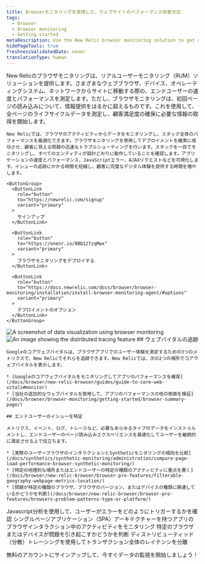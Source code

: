 ```yaml
---
title: Browserモニタリングを使用した、ウェブサイトのパフォーマンス改善方法
tags:
  - Browser
  - Browser monitoring
  - Getting started
metaDescription: Use the New Relic browser monitoring solution to get deep visibility and actionable insights into real users' experiences on your website.
hidePageTools: true
freshnessValidatedDate: never
translationType: human
---
```







<SideBySide>
  <Side>
    New Relicのブラウザモニタリングは、リアルユーザーモニタリング（RUM）ソリューションを提供します。さまざまなウェブブラウザ、デバイス、オペレーティングシステム、ネットワークからサイトに移動する際の、エンドユーザーの速度とパフォーマンスを測定します。ただし、ブラウザモニタリングは、初回ページの読み込みについて、情報提供をはるかに超えるものです。これを使用して、全ページのライフサイクルデータを測定し、顧客満足度の確保に必要な情報の取得を開始します。

    New Relicでは、ブラウザのアクティビティからデータをモニタリングし、スタック全体のパフォーマンスを最適化できます。ブラウザモニタリングを使用してデプロイメントを確実に成功させ、顧客に見える問題の迅速なトラブルシューティングを行います。スタックを一目でモニタリングし、すべてのエンティティが設計どおりに動作していることを確認します。アプリケーションの速度とパフォーマンス、JavaScriptエラー、AJAXリクエストなどを可視化します。イシューの追跡にかかる時間を短縮し、顧客に完璧なデジタル体験を提供する時間を増やします。

    <ButtonGroup>
      <ButtonLink
        role="button"
        to="https://newrelic.com/signup"
        variant="primary"
      >
        サインアップ
      </ButtonLink>

      <ButtonLink
        role="button"
        to="https://onenr.io/0BQ127zqMwx"
        variant="primary"
      >
        ブラウザモニタリングをデプロイする
      </ButtonLink>

      <ButtonLink
        role="button"
        to="https://docs.newrelic.com/docs/browser/browser-monitoring/installation/install-browser-monitoring-agent/#options"
        variant="primary"
      >
        デプロイメントのオプション
      </ButtonLink>
    </ButtonGroup>
  </Side>

  <Side>
    <img
      title="Visualizing data"
      alt="A screenshot of data visualization using browser monitoring"
      src={browserDataVisualize}
    />
  </Side>
</SideBySide>

<SideBySide>
  <Side>
    <img
      title="Real User Monitoring with New Relic"
      alt="An image showing the distributed tracing feature"
      src={browserDistributedTracing}
    />
  </Side>

  <Side>
    ## ウェブバイタルの追跡

    Googleのコアウェブバイタルは、ブラウザアプリでのユーザー体験を測定するための3つのメトリクスで、New Relicでそれらを追跡できます。New Relicでは、次の2つの場所でコアウェブバイタルを表示します。

    * [Googleのコアウェブバイタルをモニタリングしてアプリのパフォーマンスを確保](/docs/browser/new-relic-browser/guides/guide-to-core-web-vitals#monitor)
    * [当社の追加的なウェブバイタルを使用して、アプリのパフォーマンスの他の側面を検証](/docs/browser/browser-monitoring/getting-started/browser-summary-page/)

    ## エンドユーザーのイシューを特定

    メトリクス、イベント、ログ、トレースなど、必要なあらゆるタイプのデータをインストゥルメントし、エンドユーザーのページ読み込みエクスペリエンスを最適化してユーザーを継続的に満足させる上で役立ちます。

    * [実際のユーザーブラウザのインタラクションとSyntheticモニタリングの傾向を比較](/docs/synthetics/synthetic-monitoring/administration/compare-page-load-performance-browser-synthetic-monitoring/)
    * [特定の地理的な場所またはエンドユーザーの特定の種類のアクティビティに重点を置く](/docs/browser/new-relic-browser/browser-pro-features/filterable-geography-webpage-metrics-location/)
    * [問題が特定の種類のブラウザ、ブラウザのバージョン、またはデバイスの種類に関連しているかどうかを判断](/docs/browser/new-relic-browser/browser-pro-features/browsers-problem-patterns-type-or-platform/)
  </Side>
</SideBySide>

<DocTiles>
  <DocTile path="https://docs.newrelic.com/docs/browser/new-relic-browser/browser-pro-features/javascript-errors-page-detect-analyze-errors/">
    Javascript分析を使用して、ユーザーがエラーをどのようにトリガーするかを確認
  </DocTile>

  <DocTile path="https://docs.newrelic.com/docs/browser/single-page-app-monitoring/get-started/introduction-single-page-app-monitoring/">
    シングルページアプリケーション（SPA）アーキテクチャーを持つアプリのブラウザインタラクション中のアクティビティをモニタリング
  </DocTile>

  <DocTile path="https://docs.newrelic.com/docs/browser/new-relic-browser/browser-pro-features/browsers-problem-patterns-type-or-platform/">
    特定のブラウザまたはデバイスが問題を引き起こすかどうかを判断
  </DocTile>

  <DocTile path="https://docs.newrelic.com/docs/browser/new-relic-browser/browser-pro-features/browser-data-distributed-tracing/">
    ディストリビューティッド（分散）トレーシングを使用してトランザクション全体のレイテンシを分離
  </DocTile>
</DocTiles>

無料のアカウントにサインアップして、今すぐデータの監視を開始しましょう！

<InlineSignup/>